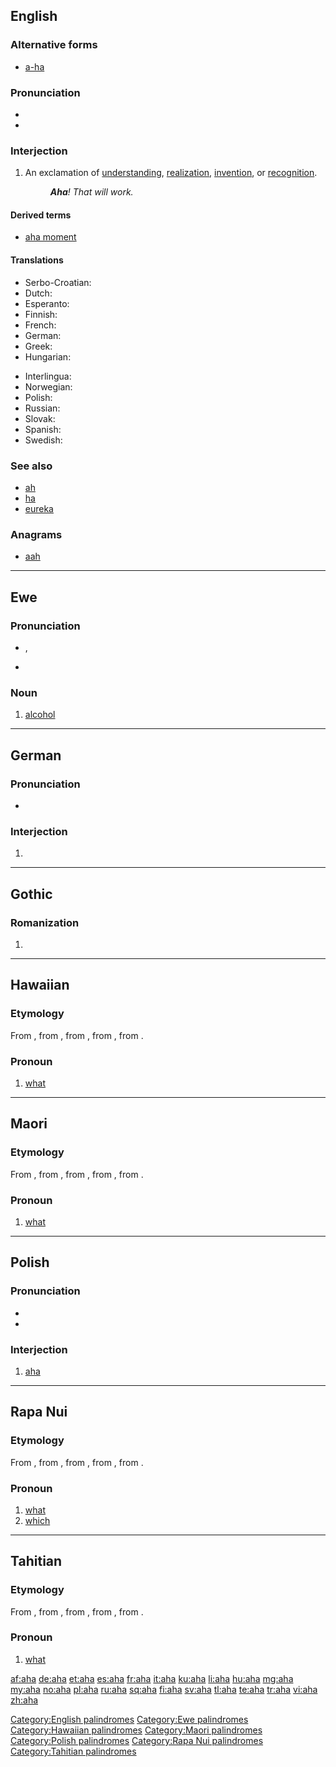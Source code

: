 {{also|AHA|ãhʻã|āhʻā}}
==English==
{{rfc-auto}}

===Alternative forms===
* [[a-ha]]

===Pronunciation===
* {{audio|en-us-aha.ogg|Audio (US)}}
* {{rhymes|ɑː}}

===Interjection===
{{en-interj}}

# An exclamation of [[understanding]], [[realization]], [[invention]], or [[recognition]].
#: '''''Aha'''! That will work.''

====Derived terms====
* [[aha moment]]

====Translations====
{{trans-top|exclamation of understanding, realization, invention, or recognition}}
* Serbo-Croatian: {{t|sh|aha}}
* Dutch: {{t-|nl|aha}}
* Esperanto: {{t-|eo|aha|xs=Esperanto}}
* Finnish: {{t+|fi|ahaa}}
* French: {{t+|fr|aha}}
* German: {{t+|de|aha}}
* Greek: {{t-|el|αχά|tr=achá|sc=Grek}}
* Hungarian: {{t|hu|aha}}
{{trans-mid}}
* Interlingua: {{t-|ia|aha|xs=Interlingua}}
* Norwegian: {{t+|no|aha}}
* Polish: {{t+|pl|aha}}
* Russian: {{t+|ru|ага|tr=ahá}}
* Slovak: {{t|sk|aha}}
* Spanish: {{t+|es|ajá}}
* Swedish: {{t+|sv|aha}}
{{trans-bottom}}

===See also===
* [[ah]]
* [[ha]]
* [[eureka]]

===Anagrams===
* [[aah#English|aah]]

[[Category:English palindromes]]

----

==Ewe==

===Pronunciation===
* {{IPA|lang=ee|/æhæ/}}, {{X-SAMPA|lang=ee|/{h{/}}
* {{audio|ee-aha.ogg|Audio}}

===Noun===
{{head|ee|noun|plural|ahawo}}

# [[alcohol]]

[[Category:Ewe palindromes]]

----

==German==

===Pronunciation===
* {{IPA|/ʔaˈha/|lang=de}}

===Interjection===
{{head|de|interjection}}

# {{l|en|aha}}

----

==Gothic==

===Romanization===
{{got-rom}}

# {{got-romanization of|𐌰𐌷𐌰}}

----

==Hawaiian==

===Etymology===
From {{proto|poz-pol-pro|afa|lang=haw}}, from {{proto|poz-oce-pro|apa|lang=haw}}, from {{proto|pqe-pro|apa|lang=haw}}, from {{proto|poz-cet-pro|apa|lang=haw}}, from {{proto|poz-pro|apa|lang=haw}}.

===Pronoun===
{{head|haw|pronoun}}

# [[what]] {{gloss|interrogative pronoun}}

[[Category:Hawaiian palindromes]]

----

==Maori==

===Etymology===
From {{proto|poz-pol-pro|afa|lang=mi}}, from {{proto|poz-oce-pro|apa|lang=mi}}, from {{proto|pqe-pro|apa|lang=mi}}, from {{proto|poz-cet-pro|apa|lang=mi}}, from {{proto|poz-pro|apa|lang=mi}}.

===Pronoun===
{{head|mi|pronoun}}

# [[what]] {{gloss|interrogative pronoun}}

[[Category:Maori palindromes]]

----

==Polish==

===Pronunciation===
* {{IPA|[ʔaˈxa]|lang=pl}}
* {{audio|Pl-aha.ogg|audio}}

===Interjection===
{{head|pl|interjection}}

# [[#English|aha]]

[[Category:Polish palindromes]]

----

==Rapa Nui==

===Etymology===
From {{proto|poz-pol-pro|afa|lang=rap}}, from {{proto|poz-oce-pro|apa|lang=rap}}, from {{proto|pqe-pro|apa|lang=rap}}, from {{proto|poz-cet-pro|apa|lang=rap}}, from {{proto|poz-pro|apa|lang=rap}}.

===Pronoun===
{{head|rap|pronoun}}

# [[what]] {{gloss|interrogative pronoun}}
# [[which]]

[[Category:Rapa Nui palindromes]]

----

==Tahitian==

===Etymology===
From {{proto|poz-pol-pro|afa|lang=ty}}, from {{proto|poz-oce-pro|apa|lang=ty}}, from {{proto|pqe-pro|apa|lang=ty}}, from {{proto|poz-cet-pro|apa|lang=ty}}, from {{proto|poz-pro|apa|lang=ty}}.

===Pronoun===
{{head|rap|pronoun}}

# [[what]] {{gloss|interrogative pronoun}}

[[Category:Tahitian palindromes]]

[[af:aha]]
[[de:aha]]
[[et:aha]]
[[es:aha]]
[[fr:aha]]
[[it:aha]]
[[ku:aha]]
[[li:aha]]
[[hu:aha]]
[[mg:aha]]
[[my:aha]]
[[no:aha]]
[[pl:aha]]
[[ru:aha]]
[[sq:aha]]
[[fi:aha]]
[[sv:aha]]
[[tl:aha]]
[[te:aha]]
[[tr:aha]]
[[vi:aha]]
[[zh:aha]]
